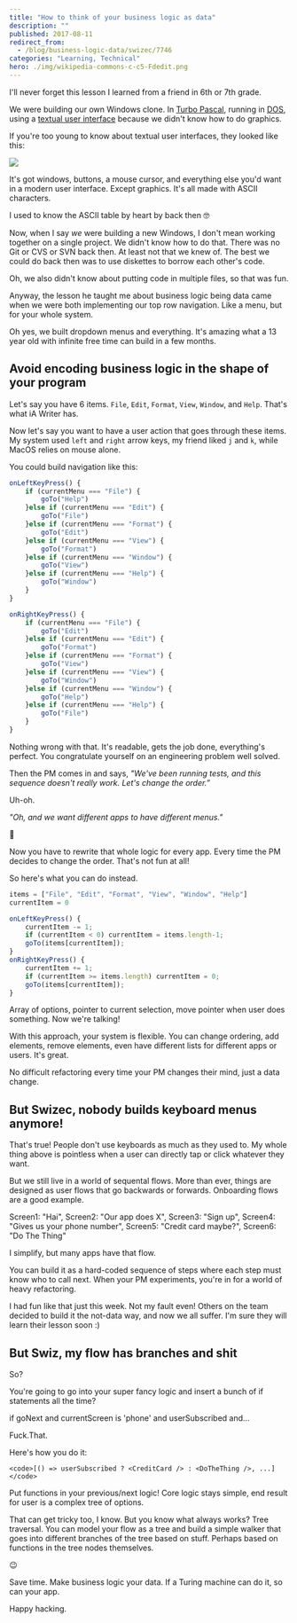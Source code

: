 ```yaml
---
title: "How to think of your business logic as data"
description: ""
published: 2017-08-11
redirect_from:
  - /blog/business-logic-data/swizec/7746
categories: "Learning, Technical"
hero: ./img/wikipedia-commons-c-c5-Fdedit.png
---
```


I'll never forget this lesson I learned from a friend in 6th or 7th grade.

We were building our own Windows clone. In [Turbo Pascal](https://en.wikipedia.org/wiki/Turbo_Pascal), running in [DOS](https://en.wikipedia.org/wiki/DOS), using a [textual user interface](https://en.wikipedia.org/wiki/Text-based_user_interface) because we didn't know how to do graphics.

If you're too young to know about textual user interfaces, they looked like this:

![](./img/wikipedia-commons-c-c5-Fdedit.png)

It's got windows, buttons, a mouse cursor, and everything else you'd want in a modern user interface. Except graphics. It's all made with ASCII characters.

I used to know the ASCII table by heart by back then 🤓

Now, when I say _we_ were building a new Windows, I don't mean working together on a single project. We didn't know how to do that. There was no Git or CVS or SVN back then. At least not that we knew of. The best we could do back then was to use diskettes to borrow each other's code.

Oh, we also didn't know about putting code in multiple files, so that was fun.

Anyway, the lesson he taught me about business logic being data came when we were both implementing our top row navigation. Like a menu, but for your whole system.

Oh yes, we built dropdown menus and everything. It's amazing what a 13 year old with infinite free time can build in a few months.

## Avoid encoding business logic in the shape of your program

Let's say you have 6 items. `File`, `Edit`, `Format`, `View`, `Window`, and `Help`. That's what iA Writer has.

Now let's say you want to have a user action that goes through these items. My system used `left` and `right` arrow keys, my friend liked `j` and `k`, while MacOS relies on mouse alone.

You could build navigation like this:

```javascript
onLeftKeyPress() {
    if (currentMenu === "File") {
        goTo("Help")
    }else if (currentMenu === "Edit") {
        goTo("File")
    }else if (currentMenu === "Format") {
        goTo("Edit")
    }else if (currentMenu === "View") {
        goTo("Format")
    }else if (currentMenu === "Window") {
        goTo("View")
    }else if (currentMenu === "Help") {
        goTo("Window")
    }
}

onRightKeyPress() {
    if (currentMenu === "File") {
        goTo("Edit")
    }else if (currentMenu === "Edit") {
        goTo("Format")
    }else if (currentMenu === "Format") {
        goTo("View")
    }else if (currentMenu === "View") {
        goTo("Window")
    }else if (currentMenu === "Window") {
        goTo("Help")
    }else if (currentMenu === "Help") {
        goTo("File")
    }
}
```

Nothing wrong with that. It's readable, gets the job done, everything's perfect. You congratulate yourself on an engineering problem well solved.

Then the PM comes in and says, _"We've been running tests, and this sequence doesn't really work. Let's change the order.”_

Uh-oh.

_"Oh, and we want different apps to have different menus."_

💩

Now you have to rewrite that whole logic for every app. Every time the PM decides to change the order. That's not fun at all!

So here's what you can do instead.

```javascript
items = ["File", "Edit", "Format", "View", "Window", "Help"]
currentItem = 0

onLeftKeyPress() {
    currentItem -= 1;
    if (currentItem < 0) currentItem = items.length-1;
    goTo(items[currentItem]);
}
onRightKeyPress() {
    currentItem += 1;
    if (currentItem >= items.length) currentItem = 0;
    goTo(items[currentItem]);
}
```

Array of options, pointer to current selection, move pointer when user does something. Now we're talking!

With this approach, your system is flexible. You can change ordering, add elements, remove elements, even have different lists for different apps or users. It's great.

No difficult refactoring every time your PM changes their mind, just a data change.

## But Swizec, nobody builds keyboard menus anymore!

That's true! People don't use keyboards as much as they used to. My whole thing above is pointless when a user can directly tap or click whatever they want.

But we still live in a world of sequental flows. More than ever, things are designed as user flows that go backwards or forwards. Onboarding flows are a good example.

Screen1: "Hai", Screen2: "Our app does X", Screen3: "Sign up", Screen4: "Gives us your phone number", Screen5: "Credit card maybe?", Screen6: "Do The Thing"

I simplify, but many apps have that flow.

You can build it as a hard-coded sequence of steps where each step must know who to call next. When your PM experiments, you're in for a world of heavy refactoring.

I had fun like that just this week. Not my fault even! Others on the team decided to build it the not-data way, and now we all suffer. I'm sure they will learn their lesson soon :)

## But Swiz, my flow has branches and shit

So?

You're going to go into your super fancy logic and insert a bunch of if statements all the time?

if goNext and currentScreen is 'phone' and userSubscribed and…

Fuck.That.

Here's how you do it:

```undefined
<code>[() => userSubscribed ? <CreditCard /> : <DoTheThing />, ...]
</code>
```

Put functions in your previous/next logic! Core logic stays simple, end result for user is a complex tree of options.

That can get tricky too, I know. But you know what always works? Tree traversal. You can model your flow as a tree and build a simple walker that goes into different branches of the tree based on stuff. Perhaps based on functions in the tree nodes themselves.

😉

Save time. Make business logic your data. If a Turing machine can do it, so can your app.

Happy hacking.
